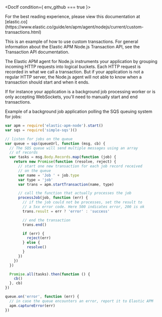 

<div id="custom-transactions"></div>


<DocIf condition={ env_github === true }>

<DocCallOut title="Note">
For the best reading experience,
please view this documentation at [elastic.co](https://www.elastic.co/guide/en/apm/agent/nodejs/current/custom-transactions.html)
</DocCallOut>

</DocIf>

This is an example of how to use custom transactions.
For general information about the Elastic APM Node.js Transaction API,
see the <DocLink id="serverlessObservabilityApmAgentsNodejsApi">Transaction API documentation</DocLink>.

The Elastic APM agent for Node.js instruments your application by grouping incoming HTTP requests into logical buckets.
Each HTTP request is recorded in what we call a transaction.
But if your application is not a regular HTTP server,
the Node.js agent will not able to know when a transaction should start and when it ends.

If for instance your application is a background job processing worker or is only accepting WebSockets,
you'll need to manually start and end transactions.

Example of a background job application polling the SQS queuing system for jobs:

```js
var apm = require('elastic-apm-node').start()
var sqs = require('simple-sqs')()

// listen for jobs on the queue
var queue = sqs(queueUrl, function (msg, cb) {
  // The SQS queue will send multiple messages using an array
  // of records
  var tasks = msg.Body.Records.map(function (job) {
    return new Promise(function (resolve, reject) {
      // start one new transaction for each job record received
      // on the queue
      var name = 'Job ' + job.type
      var type = 'job'
      var trans = apm.startTransaction(name, type)

      // call the function that actually processes the job
      processJob(job, function (err) {
        // if the job could not be processes, set the result to
        // a 5xx error code. Here 500 indicates error, 200 is ok
        trans.result = err ? 'error' : 'success'

        // end the transaction
        trans.end()

        if (err) {
          reject(err)
        } else {
          resolve()
        }
      })
    })
  })

  Promise.all(tasks).then(function () {
    cb()
  }, cb)
})

queue.on('error', function (err) {
  // in case the queue encounters an error, report it to Elastic APM
  apm.captureError(err)
})
```
